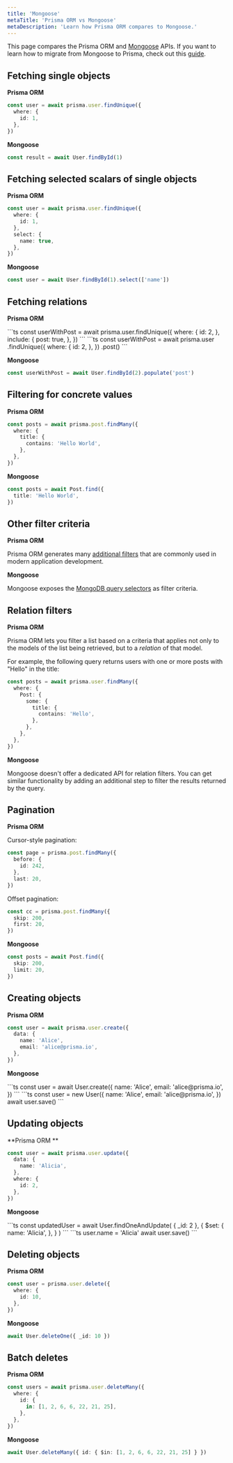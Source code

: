 ```yaml
---
title: 'Mongoose'
metaTitle: 'Prisma ORM vs Mongoose'
metaDescription: 'Learn how Prisma ORM compares to Mongoose.'
---
```


<TopBlock>

This page compares the Prisma ORM and [Mongoose](https://mongoosejs.com/docs/guide.html) APIs. If you want to learn how to migrate from Mongoose to Prisma, check out this [guide](/orm/more/migrating-to-prisma/migrate-from-mongoose).

</TopBlock>

## Fetching single objects

**Prisma ORM**

```ts
const user = await prisma.user.findUnique({
  where: {
    id: 1,
  },
})
```

**Mongoose**

```ts
const result = await User.findById(1)
```

## Fetching selected scalars of single objects

**Prisma ORM**

```ts
const user = await prisma.user.findUnique({
  where: {
    id: 1,
  },
  select: {
    name: true,
  },
})
```

**Mongoose**

```ts
const user = await User.findById(1).select(['name'])
```

## Fetching relations

**Prisma ORM**

<TabbedContent code>
<TabItem value="Using `include`">
```ts
const userWithPost = await prisma.user.findUnique({
  where: {
    id: 2,
  },
  include: {
    post: true,
  },
})
```
</TabItem>
<TabItem value="Fluent API">
```ts
const userWithPost = await prisma.user
  .findUnique({
    where: {
      id: 2,
    },
  })
  .post()
```
</TabItem>
</TabbedContent>

**Mongoose**

```ts
const userWithPost = await User.findById(2).populate('post')
```

## Filtering for concrete values

**Prisma ORM**

```ts
const posts = await prisma.post.findMany({
  where: {
    title: {
      contains: 'Hello World',
    },
  },
})
```

**Mongoose**

```ts
const posts = await Post.find({
  title: 'Hello World',
})
```

## Other filter criteria

**Prisma ORM**

Prisma ORM generates many [additional filters](/orm/prisma-client/queries/filtering-and-sorting) that are commonly used in modern application development.

**Mongoose**

Mongoose exposes the [MongoDB query selectors](https://docs.mongodb.com/manual/reference/operator/query/#query-selectors) as filter criteria.

## Relation filters

**Prisma ORM**

Prisma ORM lets you filter a list based on a criteria that applies not only to the models of the list being retrieved, but to a _relation_ of that model.

For example, the following query returns users with one or more posts with "Hello" in the title:

```ts
const posts = await prisma.user.findMany({
  where: {
    Post: {
      some: {
        title: {
          contains: 'Hello',
        },
      },
    },
  },
})
```

**Mongoose**

Mongoose doesn't offer a dedicated API for relation filters. You can get similar functionality by adding an additional step to filter the results returned by the query.

## Pagination

**Prisma ORM**

Cursor-style pagination:

```ts
const page = prisma.post.findMany({
  before: {
    id: 242,
  },
  last: 20,
})
```

Offset pagination:

```ts
const cc = prisma.post.findMany({
  skip: 200,
  first: 20,
})
```

**Mongoose**

```ts
const posts = await Post.find({
  skip: 200,
  limit: 20,
})
```

## Creating objects

**Prisma ORM**

```ts
const user = await prisma.user.create({
  data: {
    name: 'Alice',
    email: 'alice@prisma.io',
  },
})
```

**Mongoose**

<TabbedContent code>
<TabItem value="Using `create`">
```ts
const user = await User.create({
  name: 'Alice',
  email: 'alice@prisma.io',
})
```
</TabItem>
<TabItem value="Using `save`">
```ts
const user = new User({
  name: 'Alice',
  email: 'alice@prisma.io',
})
await user.save()
```
</TabItem>
</TabbedContent>

## Updating objects

**Prisma ORM **

```ts
const user = await prisma.user.update({
  data: {
    name: 'Alicia',
  },
  where: {
    id: 2,
  },
})
```

**Mongoose**

<TabbedContent code>
<TabItem value="Using `findOneAndUpdate`">
```ts
const updatedUser = await User.findOneAndUpdate(
  { _id: 2 },
  {
    $set: {
      name: 'Alicia',
    },
  }
)
```
</TabItem>
<TabItem value="Using `save`">
```ts
user.name = 'Alicia'
await user.save()
```
</TabItem>
</TabbedContent>

## Deleting objects

**Prisma ORM**

```ts
const user = prisma.user.delete({
  where: {
    id: 10,
  },
})
```

**Mongoose**

```ts
await User.deleteOne({ _id: 10 })
```

## Batch deletes

**Prisma ORM**

```ts
const users = await prisma.user.deleteMany({
  where: {
    id: {
      in: [1, 2, 6, 6, 22, 21, 25],
    },
  },
})
```

**Mongoose**

```ts
await User.deleteMany({ id: { $in: [1, 2, 6, 6, 22, 21, 25] } })
```
